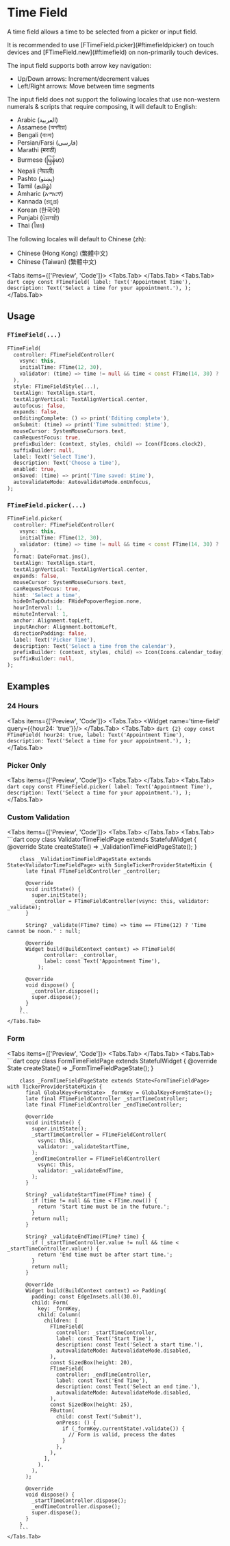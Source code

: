 
# Time Field
A time field allows a time to be selected from a picker or input field.

<LinkBadgeGroup>
    <LinkBadge label="API Reference" href="https://pub.dev/documentation/forui/latest/forui.widgets.time_field/"/>
</LinkBadgeGroup>

<div className="pb-5">
    <Callout type="info">
        It is recommended to use [FTimeField.picker](#ftimefieldpicker) on touch devices and [FTimeField.new](#ftimefield)
         on non-primarily touch devices.
    </Callout>
</div>

The input field supports both arrow key navigation:
  * Up/Down arrows: Increment/decrement values
  * Left/Right arrows: Move between time segments

The input field does not support the following locales that use non-western numerals & scripts that require composing,
it will default to English:
  * Arabic (العربية)
  * Assamese (অসমীয়া)
  * Bengali (বাংলা)
  * Persian/Farsi (فارسی)
  * Marathi (मराठी)
  * Burmese (မြန်မာ)
  * Nepali (नेपाली)
  * Pashto (پښتو)
  * Tamil (தமிழ்)
  * Amharic (አማርኛ)
  * Kannada (ಕನ್ನಡ)
  * Korean (한국어)
  * Punjabi (ਪੰਜਾਬੀ)
  * Thai (ไทย)

The following locales will default to Chinese (zh):
  * Chinese (Hong Kong) (繁體中文)
  * Chinese (Taiwan) (繁體中文)

<Tabs items={['Preview', 'Code']}>
    <Tabs.Tab>
        <Widget name='time-field' query={{}}/>
    </Tabs.Tab>
    <Tabs.Tab>
        ```dart copy
        const FTimeField(
          label: Text('Appointment Time'),
          description: Text('Select a time for your appointment.'),
        );
        ```
    </Tabs.Tab>
</Tabs>

## Usage

### `FTimeField(...)`

```dart copy
FTimeField(
  controller: FTimeFieldController(
    vsync: this,
    initialTime: FTime(12, 30),
    validator: (time) => time != null && time < const FTime(14, 30) ? 'Time must be in the future' : null,
  ),
  style: FTimeFieldStyle(...),
  textAlign: TextAlign.start,
  textAlignVertical: TextAlignVertical.center,
  autofocus: false,
  expands: false,
  onEditingComplete: () => print('Editing complete'),
  onSubmit: (time) => print('Time submitted: $time'),
  mouseCursor: SystemMouseCursors.text,
  canRequestFocus: true,
  prefixBuilder: (context, styles, child) => Icon(FIcons.clock2),
  suffixBuilder: null,
  label: Text('Select Time'),
  description: Text('Choose a time'),
  enabled: true,
  onSaved: (time) => print('Time saved: $time'),
  autovalidateMode: AutovalidateMode.onUnfocus,
);
```

### `FTimeField.picker(...)`

```dart copy
FTimeField.picker(
  controller: FTimeFieldController(
    vsync: this,
    initialTime: FTime(12, 30),
    validator: (time) => time != null && time < const FTime(14, 30) ? 'Time must be in the future' : null,
  ),
  format: DateFormat.jms(),
  textAlign: TextAlign.start,
  textAlignVertical: TextAlignVertical.center,
  expands: false,
  mouseCursor: SystemMouseCursors.text,
  canRequestFocus: true,
  hint: 'Select a time',
  hideOnTapOutside: FHidePopoverRegion.none,
  hourInterval: 1,
  minuteInterval: 1,
  anchor: Alignment.topLeft,
  inputAnchor: Alignment.bottomLeft,
  directionPadding: false,
  label: Text('Picker Time'),
  description: Text('Select a time from the calendar'),
  prefixBuilder: (context, styles, child) => Icon(Icons.calendar_today),
  suffixBuilder: null,
);
```

## Examples

### 24 Hours

<Tabs items={['Preview', 'Code']}>
    <Tabs.Tab>
        <Widget name='time-field'  query={{hour24: 'true'}}/>
    </Tabs.Tab>
    <Tabs.Tab>
        ```dart {2} copy
        const FTimeField(
          hour24: true,
          label: Text('Appointment Time'),
          description: Text('Select a time for your appointment.'),
        );
        ```
    </Tabs.Tab>
</Tabs>

### Picker Only

<Tabs items={['Preview', 'Code']}>
    <Tabs.Tab>
        <Widget name='time-field' variant='picker' query={{}} height={500}/>
    </Tabs.Tab>
    <Tabs.Tab>
        ```dart copy
        const FTimeField.picker(
          label: Text('Appointment Time'),
          description: Text('Select a time for your appointment.'),
        );
        ```
    </Tabs.Tab>
</Tabs>

### Custom Validation

<Tabs items={['Preview', 'Code']}>
    <Tabs.Tab>
        <Widget name='time-field' variant='validator' query={{}} height={500}/>
    </Tabs.Tab>
    <Tabs.Tab>
        ```dart copy
        class ValidatorTimeFieldPage extends StatefulWidget {
          @override
          State<ValidatorTimeFieldPage> createState() => _ValidationTimeFieldPageState();
        }

        class _ValidationTimeFieldPageState extends State<ValidatorTimeFieldPage> with SingleTickerProviderStateMixin {
          late final FTimeFieldController _controller;

          @override
          void initState() {
            super.initState();
            _controller = FTimeFieldController(vsync: this, validator: _validate);
          }

          String? _validate(FTime? time) => time == FTime(12) ? 'Time cannot be noon.' : null;

          @override
          Widget build(BuildContext context) => FTimeField(
                controller: _controller,
                label: const Text('Appointment Time'),
              );

          @override
          void dispose() {
            _controller.dispose();
            super.dispose();
          }
        }
        ```
    </Tabs.Tab>
</Tabs>

### Form

<Tabs items={['Preview', 'Code']}>
    <Tabs.Tab>
        <Widget name='time-field' variant='form' query={{}} height={600}/>
    </Tabs.Tab>
    <Tabs.Tab>
        ```dart copy
        class FormTimeFieldPage extends StatefulWidget {
          @override
          State<FormTimeFieldPage> createState() => _FormTimeFieldPageState();
        }

        class _FormTimeFieldPageState extends State<FormTimeFieldPage> with TickerProviderStateMixin {
          final GlobalKey<FormState> _formKey = GlobalKey<FormState>();
          late final FTimeFieldController _startTimeController;
          late final FTimeFieldController _endTimeController;

          @override
          void initState() {
            super.initState();
            _startTimeController = FTimeFieldController(
              vsync: this,
              validator: _validateStartTime,
            );
            _endTimeController = FTimeFieldController(
              vsync: this,
              validator: _validateEndTime,
            );
          }

          String? _validateStartTime(FTime? time) {
            if (time != null && time < FTime.now()) {
              return 'Start time must be in the future.';
            }
            return null;
          }

          String? _validateEndTime(FTime? time) {
            if (_startTimeController.value != null && time < _startTimeController.value!) {
              return 'End time must be after start time.';
            }
            return null;
          }

          @override
          Widget build(BuildContext context) => Padding(
            padding: const EdgeInsets.all(30.0),
            child: Form(
              key: _formKey,
              child: Column(
                children: [
                  FTimeField(
                    controller: _startTimeController,
                    label: const Text('Start Time'),
                    description: const Text('Select a start time.'),
                    autovalidateMode: AutovalidateMode.disabled,
                  ),
                  const SizedBox(height: 20),
                  FTimeField(
                    controller: _endTimeController,
                    label: const Text('End Time'),
                    description: const Text('Select an end time.'),
                    autovalidateMode: AutovalidateMode.disabled,
                  ),
                  const SizedBox(height: 25),
                  FButton(
                    child: const Text('Submit'),
                    onPress: () {
                      if (_formKey.currentState!.validate()) {
                        // Form is valid, process the dates
                      }
                    },
                  ),
                ],
              ),
            ),
          );

          @override
          void dispose() {
            _startTimeController.dispose();
            _endTimeController.dispose();
            super.dispose();
          }
        }
        ```
    </Tabs.Tab>
</Tabs>
